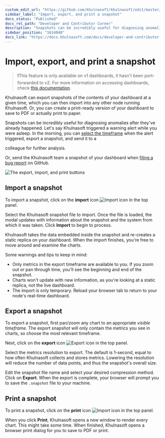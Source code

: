 ```yaml
---
custom_edit_url: "https://github.com/khulnasoft/khulnasoft/edit/master/docs/dashboards-and-charts/import-export-print-snapshot.md"
sidebar_label: "Import, export, and print a snapshot"
docs_status: "Published"
docs_rel_path: "Developer and Contributor Corner"
description: "Snapshots can be incredibly useful for diagnosing anomalies after they've already happened, and are interoperable with any other node running Khulnasoft."
sidebar_position: "1614040"
docs_link: "https://docs.khulnasoft.com/docs/developer-and-contributor-corner/import-export-and-print-a-snapshot"
---
```


# Import, export, and print a snapshot

> ❗This feature is only available on v1 dashboards, it hasn't been port-forwarded to v2.
> For more information on accessing dashboards, check [this documentation](/docs/dashboards-and-charts).

Khulnasoft can export snapshots of the contents of your dashboard at a given time, which you can then import into any other
node running Khulnasoft. Or, you can create a print-ready version of your dashboard to save to PDF or actually print to
paper.

Snapshots can be incredibly useful for diagnosing anomalies after they've already happened. Let's say Khulnasoft triggered a warning alert while you were asleep. In the morning, you can [select the
timeframe](/docs/dashboards-and-charts/visualization-date-and-time-controls) when the alert triggered, export a snapshot, and send it to a

colleague for further analysis.

Or, send the Khulnasoft team a snapshot of your dashboard when [filing a bug report](https://github.com/khulnasoft/khulnasoft/issues/new?assignees=&labels=bug%2Cneeds+triage&template=BUG_REPORT.yml) on GitHub.

![The export, import, and print
buttons](https://user-images.githubusercontent.com/1153921/114218399-360fb600-991e-11eb-8dea-fabd2bffc5b3.gif)

## Import a snapshot

To import a snapshot, click on the **import** icon ![Import
icon](https://raw.githubusercontent.com/khulnasoft/khulnasoft-ui/98e31799c1ec0983f433537ff16d2ac2b0d994aa/src/components/icon/assets/upload.svg)
in the top panel.

Select the Khulnasoft snapshot file to import. Once the file is loaded, the modal updates with information about the
snapshot and the system from which it was taken. Click **Import** to begin to process.

Khulnasoft takes the data embedded inside the snapshot and re-creates a static replica on your dashboard. When the import
finishes, you're free to move around and examine the charts.

Some warnings and tips to keep in mind:

- Only metrics in the export timeframe are available to you. If you zoom out or pan through time, you'll see the
  beginning and end of the snapshot.
- Charts won't update with new information, as you're looking at a static replica, not the live dashboard.
- The import is only temporary. Reload your browser tab to return to your node's real-time dashboard.

## Export a snapshot

To export a snapshot, first pan/zoom any chart to an appropriate _visible timeframe_. The export snapshot will only
contain the metrics you see in charts, so choose the most relevant timeframe.

Next, click on the **export** icon ![Export
icon](https://raw.githubusercontent.com/khulnasoft/khulnasoft-ui/98e31799c1ec0983f433537ff16d2ac2b0d994aa/src/components/icon/assets/download.svg)
in the top panel.

Select the metrics resolution to export. The default is 1-second, equal to how often Khulnasoft collects and stores
metrics. Lowering the resolution will reduce the number of data points, and thus the snapshot's overall size.

Edit the snapshot file name and select your desired compression method. Click on **Export**. When the export is
complete, your browser will prompt you to save the `.snapshot` file to your machine.

## Print a snapshot

To print a snapshot, click on the **print** icon ![Import
icon](https://raw.githubusercontent.com/khulnasoft/khulnasoft-ui/98e31799c1ec0983f433537ff16d2ac2b0d994aa/src/components/icon/assets/print.svg)
in the top panel.

When you click **Print**, Khulnasoft opens a new window to render every chart. This might take some time. When finished,
Khulnasoft opens a browser print dialog for you to save to PDF or print.
